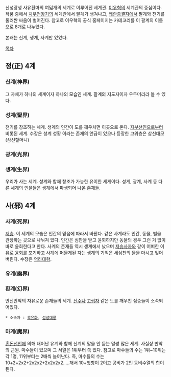 신성광생 사유환마의 여덟개의 세계로 이루어진 세계관. [[이우혁]]의 세계관의 중심이다.
작품 중에서 [[치우천왕기]]의 세계관에서 팔계가 생겨나고, [[왜란종결자]]에서 팔계와 천기를 둘러싼 싸움이 벌어진다.
참고로 이우혁의 공식 홈페이지는 카테고리를 이 팔계의 이름으로 8개로 나누었다.

본래는 신계, 생계, 사계만 있었다.

[[목차]]

== 정(正) 4계 ==
=== 신계(神界) ===
그 자체가 하나의 세계이자 하나의 모습인 세계.
팔계의 지도자이자 우두머리라 볼 수 있다.

=== 성계(聖界) ===
천기를 창조하는 세계. 생계의 인간이 도를 깨우치면 이곳으로 온다. [[자부선인]]으로부터 비롯된 세계.
수장은 성계 성황 이라는  존재의  언급이  있으나  등장한 고위층은 삼신대모(삼신할머니)

=== 광계(光界) ===

=== 생계(生界) ===
우리가 사는 세계. 성계와 함께 창조가 가능한 유이한 세계이다.
성계, 광계, 사계 등 다른 세계의 인물들은 생계에서 파생되어 나온 존재들.

== 사(邪) 4계 ==
=== 사계(死界) ===
[[저승]]. 이 세계의 모습은 인간의 믿음에 따라서 바뀐다. 같은 사계라도 인간, 동물, 별을 관장하는 곳으로 나눠져 있다. 인간은 심판을 받고 윤회하지만 동물의 경우 그런 거 없이 바로 윤회한다고 한다.
사계의 존재들 역시 생계에서 났으며 [[저승사자]]와 같이 어떠한 이유로 [[윤회]]를 포기하고 사계에 머물게된 자는 생계의 기억은 세심천의 물을 마시고 잊어버린다.
수장은 [[염라대왕]].

=== 유계(幽界) ===

=== 환계(幻界) ===
반선반악의 자유로운 존재들의 세계. 
[[신수]]나 [[고립자]] 같은 도를 깨우친 짐승들이 소속되어있다.
 * 소속자 : [[호유화]], [[성성대룡]]

=== 마계(魔界) ===
[[혼돈선인]]에 의해 태어난 유계와 함께 신계의 말을 안 듣는 말썽 많은 세계. 사실상 만악의 근원. 마수들이 있으며 그 서열은 1위부터 쭉 있다.
참고로 마수들의 수는 1위~10위는 각 1명, 11위부터는 2배씩 늘어난다.
즉, 마수들의 수는 10+2+2x2+2x2x2+2x2x2x2.....해서 10+첫항이 2이고 공비가 2인 등비수열의 합이 된다.

